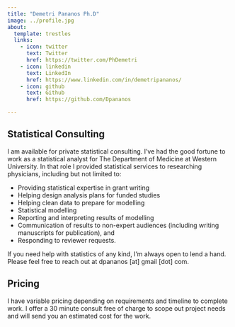 ```yaml
---
title: "Demetri Pananos Ph.D"
image: ../profile.jpg
about:
  template: trestles
  links:
    - icon: twitter
      text: Twitter
      href: https://twitter.com/PhDemetri
    - icon: linkedin
      text: LinkedIn
      href: https://www.linkedin.com/in/demetripananos/
    - icon: github
      text: Github
      href: https://github.com/Dpananos

---
```


## Statistical Consulting

I am available for private statistical consulting. I've had the good fortune to work as a statistical analyst for The Department of Medicine at Western University.  In that role I provided statistical services to researching physicians, including but not limited to:

* Providing statistical expertise in grant writing
* Helping design analysis plans for funded studies
* Helping clean data to prepare for modelling
* Statistical modelling
* Reporting and interpreting results of modelling
* Communication of results to non-expert audiences (including writing manuscripts for publication), and
* Responding to reviewer requests.

If you need help with statistics of any kind, I'm always open to lend a hand.  Please feel free to reach out at dpananos [at] gmail [dot] com.

## Pricing

I have variable pricing depending on requirements and timeline to complete work. I offer a 30 minute consult free of charge to scope out project needs and will send you an estimated cost for the work.

